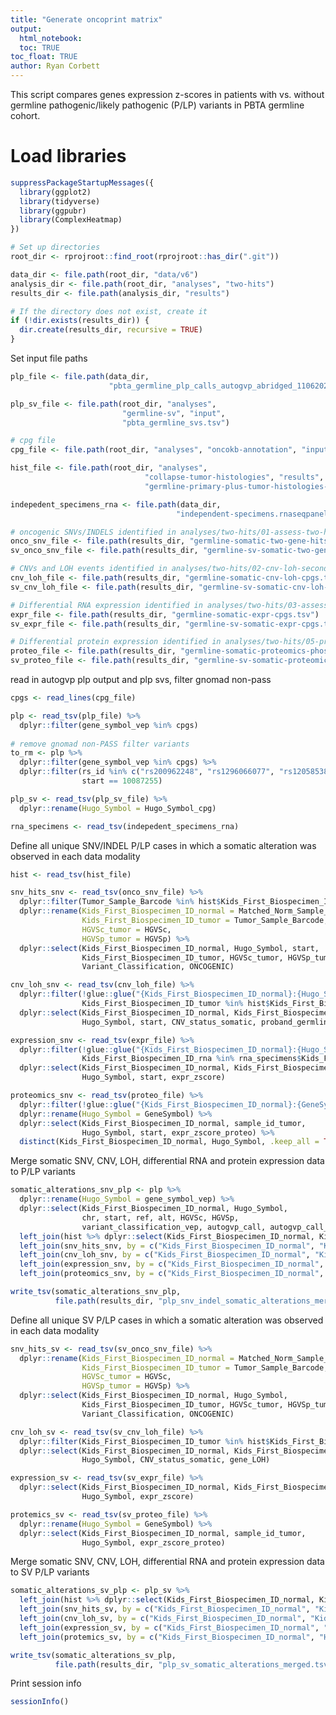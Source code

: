 ```yaml
---
title: "Generate oncoprint matrix"
output: 
  html_notebook:
  toc: TRUE
toc_float: TRUE
author: Ryan Corbett
---
```


This script compares genes expression z-scores in patients with vs. without germline pathogenic/likely pathogenic (P/LP) variants in PBTA germline cohort. 

# Load libraries
```r
suppressPackageStartupMessages({
  library(ggplot2)
  library(tidyverse)
  library(ggpubr)
  library(ComplexHeatmap)
})

# Set up directories
root_dir <- rprojroot::find_root(rprojroot::has_dir(".git"))

data_dir <- file.path(root_dir, "data/v6")
analysis_dir <- file.path(root_dir, "analyses", "two-hits")
results_dir <- file.path(analysis_dir, "results")

# If the directory does not exist, create it
if (!dir.exists(results_dir)) {
  dir.create(results_dir, recursive = TRUE)
}
```

Set input file paths
```r
plp_file <- file.path(data_dir, 
                      "pbta_germline_plp_calls_autogvp_abridged_11062023.tsv")

plp_sv_file <- file.path(root_dir, "analyses", 
                         "germline-sv", "input", 
                         "pbta_germline_svs.tsv")

# cpg file
cpg_file <- file.path(root_dir, "analyses", "oncokb-annotation", "input", "cpg.txt")

hist_file <- file.path(root_dir, "analyses", 
                              "collapse-tumor-histologies", "results", 
                              "germline-primary-plus-tumor-histologies-plot-groups-clin-meta.tsv")

indepedent_specimens_rna <- file.path(data_dir,
                                     "independent-specimens.rnaseqpanel.primary-plus.tsv")

# oncogenic SNVs/INDELS identified in analyses/two-hits/01-assess-two-hits-snv.Rmd
onco_snv_file <- file.path(results_dir, "germline-somatic-two-gene-hits.tsv")
sv_onco_snv_file <- file.path(results_dir, "germline-sv-somatic-two-gene-hits.tsv")

# CNVs and LOH events identified in analyses/two-hits/02-cnv-loh-second-hits.Rmd
cnv_loh_file <- file.path(results_dir, "germline-somatic-cnv-loh-cpgs.tsv")
sv_cnv_loh_file <- file.path(results_dir, "germline-sv-somatic-cnv-loh-somatic-cpgs.tsv")

# Differential RNA expression identified in analyses/two-hits/03-assess-somatic-gene-expr.Rmd
expr_file <- file.path(results_dir, "germline-somatic-expr-cpgs.tsv")
sv_expr_file <- file.path(results_dir, "germline-sv-somatic-expr-cpgs.tsv")

# Differential protein expression identified in analyses/two-hits/05-proteomics.Rmd
proteo_file <- file.path(results_dir, "germline-somatic-proteomics-phosphoproteomics-cpgs.tsv")
sv_proteo_file <- file.path(results_dir, "germline-sv-somatic-proteomics-phosphoproteomics-cpgs.tsv")
```

read in autogvp plp output and plp svs, filter gnomad non-pass
```r
cpgs <- read_lines(cpg_file)

plp <- read_tsv(plp_file) %>%
  dplyr::filter(gene_symbol_vep %in% cpgs)
 
# remove gnomad non-PASS filter variants
to_rm <- plp %>%
  dplyr::filter(gene_symbol_vep %in% cpgs) %>%
  dplyr::filter(rs_id %in% c("rs200962248", "rs1296066077", "rs1205853831") |
                start == 10087255)

plp_sv <- read_tsv(plp_sv_file) %>%
  dplyr::rename(Hugo_Symbol = Hugo_Symbol_cpg)

rna_specimens <- read_tsv(indepedent_specimens_rna)
```

Define all unique SNV/INDEL P/LP cases in which a somatic alteration was observed in each data modality
```r
hist <- read_tsv(hist_file)

snv_hits_snv <- read_tsv(onco_snv_file) %>%
  dplyr::filter(Tumor_Sample_Barcode %in% hist$Kids_First_Biospecimen_ID_tumor) %>%
  dplyr::rename(Kids_First_Biospecimen_ID_normal = Matched_Norm_Sample_Barcode,
                Kids_First_Biospecimen_ID_tumor = Tumor_Sample_Barcode,
                HGVSc_tumor = HGVSc,
                HGVSp_tumor = HGVSp) %>%
  dplyr::select(Kids_First_Biospecimen_ID_normal, Hugo_Symbol, start,
                Kids_First_Biospecimen_ID_tumor, HGVSc_tumor, HGVSp_tumor, VAF, 
                Variant_Classification, ONCOGENIC)

cnv_loh_snv <- read_tsv(cnv_loh_file) %>%
  dplyr::filter(!glue::glue("{Kids_First_Biospecimen_ID_normal}:{Hugo_Symbol}") %in% to_rm,
                Kids_First_Biospecimen_ID_tumor %in% hist$Kids_First_Biospecimen_ID_tumor) %>%
  dplyr::select(Kids_First_Biospecimen_ID_normal, Kids_First_Biospecimen_ID_tumor,
                Hugo_Symbol, start, CNV_status_somatic, proband_germline_vaf, proband_tumor_vaf, loh_score, gene_LOH)

expression_snv <- read_tsv(expr_file) %>%
  dplyr::filter(!glue::glue("{Kids_First_Biospecimen_ID_normal}:{Hugo_Symbol}") %in% to_rm,
                Kids_First_Biospecimen_ID_rna %in% rna_specimens$Kids_First_Biospecimen_ID) %>%
  dplyr::select(Kids_First_Biospecimen_ID_normal, Kids_First_Biospecimen_ID_rna,
                Hugo_Symbol, start, expr_zscore)

proteomics_snv <- read_tsv(proteo_file) %>%
  dplyr::filter(!glue::glue("{Kids_First_Biospecimen_ID_normal}:{GeneSymbol}") %in% to_rm) %>%
  dplyr::rename(Hugo_Symbol = GeneSymbol) %>%
  dplyr::select(Kids_First_Biospecimen_ID_normal, sample_id_tumor,
                Hugo_Symbol, start, expr_zscore_proteo) %>%
  distinct(Kids_First_Biospecimen_ID_normal, Hugo_Symbol, .keep_all = TRUE)
```

Merge somatic SNV, CNV, LOH, differential RNA and protein expression data to P/LP variants

```r
somatic_alterations_snv_plp <- plp %>%
  dplyr::rename(Hugo_Symbol = gene_symbol_vep) %>%
  dplyr::select(Kids_First_Biospecimen_ID_normal, Hugo_Symbol,
                chr, start, ref, alt, HGVSc, HGVSp, 
                variant_classification_vep, autogvp_call, autogvp_call_reason) %>%
  left_join(hist %>% dplyr::select(Kids_First_Biospecimen_ID_normal, Kids_First_Biospecimen_ID_tumor)) %>%
  left_join(snv_hits_snv, by = c("Kids_First_Biospecimen_ID_normal", "Kids_First_Biospecimen_ID_tumor", "Hugo_Symbol", "start")) %>%
  left_join(cnv_loh_snv, by = c("Kids_First_Biospecimen_ID_normal", "Kids_First_Biospecimen_ID_tumor", "Hugo_Symbol", "start")) %>%
  left_join(expression_snv, by = c("Kids_First_Biospecimen_ID_normal", "Hugo_Symbol", "start")) %>%
  left_join(proteomics_snv, by = c("Kids_First_Biospecimen_ID_normal", "Hugo_Symbol", "start"))

write_tsv(somatic_alterations_snv_plp,
          file.path(results_dir, "plp_snv_indel_somatic_alterations_merged.tsv"))
```

Define all unique SV P/LP cases in which a somatic alteration was observed in each data modality

```r
snv_hits_sv <- read_tsv(sv_onco_snv_file) %>%
  dplyr::rename(Kids_First_Biospecimen_ID_normal = Matched_Norm_Sample_Barcode,
                Kids_First_Biospecimen_ID_tumor = Tumor_Sample_Barcode,
                HGVSc_tumor = HGVSc,
                HGVSp_tumor = HGVSp) %>%
  dplyr::select(Kids_First_Biospecimen_ID_normal, Hugo_Symbol,
                Kids_First_Biospecimen_ID_tumor, HGVSc_tumor, HGVSp_tumor, VAF, 
                Variant_Classification, ONCOGENIC)

cnv_loh_sv <- read_tsv(sv_cnv_loh_file) %>%
  dplyr::filter(Kids_First_Biospecimen_ID_tumor %in% hist$Kids_First_Biospecimen_ID_tumor) %>%
  dplyr::select(Kids_First_Biospecimen_ID_normal, Kids_First_Biospecimen_ID_tumor,
                Hugo_Symbol, CNV_status_somatic, gene_LOH)

expression_sv <- read_tsv(sv_expr_file) %>%
  dplyr::select(Kids_First_Biospecimen_ID_normal, Kids_First_Biospecimen_ID_rna,
                Hugo_Symbol, expr_zscore)

protemics_sv <- read_tsv(sv_proteo_file) %>%
  dplyr::rename(Hugo_Symbol = GeneSymbol) %>%
  dplyr::select(Kids_First_Biospecimen_ID_normal, sample_id_tumor,
                Hugo_Symbol, expr_zscore_proteo)
```

Merge somatic SNV, CNV, LOH, differential RNA and protein expression data to SV P/LP variants

```r
somatic_alterations_sv_plp <- plp_sv %>%
  left_join(hist %>% dplyr::select(Kids_First_Biospecimen_ID_normal, Kids_First_Biospecimen_ID_tumor)) %>%
  left_join(snv_hits_sv, by = c("Kids_First_Biospecimen_ID_normal", "Kids_First_Biospecimen_ID_tumor", "Hugo_Symbol")) %>%
  left_join(cnv_loh_sv, by = c("Kids_First_Biospecimen_ID_normal", "Kids_First_Biospecimen_ID_tumor", "Hugo_Symbol")) %>%
  left_join(expression_sv, by = c("Kids_First_Biospecimen_ID_normal", "Hugo_Symbol")) %>%
  left_join(protemics_sv, by = c("Kids_First_Biospecimen_ID_normal", "Hugo_Symbol"))

write_tsv(somatic_alterations_sv_plp,
          file.path(results_dir, "plp_sv_somatic_alterations_merged.tsv"))
```

Print session info

```r
sessionInfo()
```